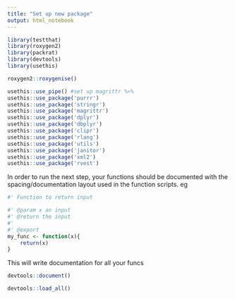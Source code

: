 ```yaml
---
title: "Set up new package"
output: html_notebook
---
```


```r

library(testthat)
library(roxygen2)
library(packrat)
library(devtools)
library(usethis)

```


```r

roxygen2::roxygenise()


```

```r

usethis::use_pipe() #set up magrittr %>%
usethis::use_package('purrr')
usethis::use_package('stringr')
usethis::use_package('magrittr')
usethis::use_package('dplyr')
usethis::use_package('dbplyr')
usethis::use_package('clipr')
usethis::use_package('rlang')
usethis::use_package('utils')
usethis::use_package('janitor')
usethis::use_package('xml2')
usethis::use_package('rvest')

```
In order to run the next step, your functions should be documented with the spacing/documentation layout used in the function scripts. eg

```r
#' Function to return input

#' @param x an input
#' @return the input
#'
#' @export
my_func <- function(x){
	return(x)
}
```

This will write documentation for all your funcs
```r

devtools::document()

```

```r


devtools::load_all()


```


